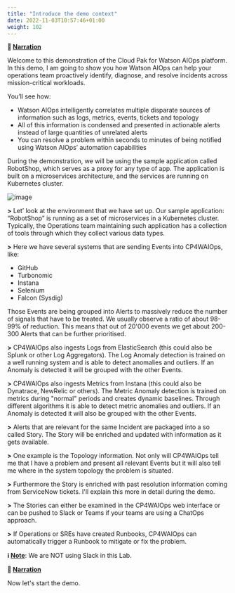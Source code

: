 ```yaml
---
title: "Introduce the demo context"
date: 2022-11-03T10:57:46+01:00
weight: 102
---
```



**📣 <u>Narration</u>** 

Welcome to this demonstration of the Cloud Pak for Watson AIOps platform. In this demo, I am going to show you how Watson AIOps can help your operations team proactively identify, diagnose, and resolve incidents across mission-critical workloads.

You’ll see how:

- Watson AIOps intelligently correlates multiple disparate sources of information such as logs, metrics, events, tickets and topology
- All of this information is condensed and presented in actionable alerts instead of large quantities of unrelated alerts
- You can resolve a problem within seconds to minutes of being notified using Watson AIOps’ automation capabilities

During the demonstration, we will be using the sample application called RobotShop, which serves as a proxy for any type of app. The application is built on a microservices architecture, and the services are running on Kubernetes cluster.


![image](./../images/event-flow-chart.png)



**>** Let’ look at the environment that we have set up. Our sample application: “RobotShop” is running as a set of microservices in a Kubernetes cluster. Typically, the Operations team maintaining such application has a collection of tools through which they collect various data types. 

**>** Here we have several systems that are sending Events into CP4WAIOps, like:

- GitHub
- Turbonomic
- Instana
- Selenium
- Falcon (Sysdig)

Those Events are being grouped into Alerts to massively reduce the number of signals that have to be treated. We usually observe a ratio of about 98-99% of reduction. This means that out of 20'000 events we get about 200-300 Alerts that can be further prioritised.

**>** CP4WAIOps also ingests Logs from ElasticSearch (this could also be Splunk or other Log Aggregators). The Log Anomaly detection is trained on a well running system and is able to detect anomalies and outliers. If an Anomaly is detected it will be grouped with the other Events.

**>** CP4WAIOps also ingests Metrics from Instana (this could also be Dynatrace, NewRelic or others). The Metric Anomaly detection is trained on metrics during "normal" periods and creates dynamic baselines. Through different algorithms it is able to detect metric anomalies and outliers. If an Anomaly is detected it will also be grouped with the other Events.

**>** Alerts that are relevant for the same Incident are packaged into a so called Story. The Story will be enriched and updated with information as it gets available.

**>** One example is the Topology information. Not only will CP4WAIOps tell me that I have a problem and present all relevant Events but it will also tell me where in the system topology the problem is situated. 

**>** Furthermore the Story is enriched with past resolution information coming from ServiceNow tickets. I'll explain this more in detail during the demo.

**>** The Stories can either be examined in the CP4WAIOps web interface or can be pushed to Slack or Teams if your teams are using a ChatOps approach.

**>** If Operations or SREs have created Runbooks, CP4WAIOps can automatically trigger a Runbook to mitigate or fix the problem.



**ℹ️ <u>Note</u>**: We are NOT using Slack in this Lab.



**📣 <u>Narration</u>**

Now let's start the demo.